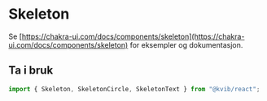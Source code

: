 
<Meta title="Komponenter/Skeleton" />

# Skeleton

Se [https://chakra-ui.com/docs/components/skeleton](https://chakra-ui.com/docs/components/skeleton) for eksempler og dokumentasjon.

## Ta i bruk

```jsx
import { Skeleton, SkeletonCircle, SkeletonText } from "@kvib/react";
```
